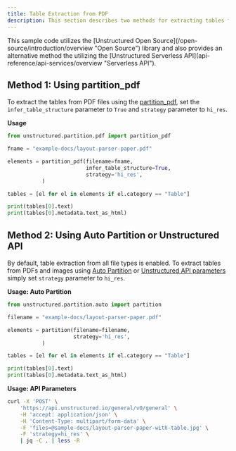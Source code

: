 ```yaml
---
title: Table Extraction from PDF 
description: This section describes two methods for extracting tables from PDF files.
---
```


<Note>
This sample code utilizes the [Unstructured Open Source](/open-source/introduction/overview "Open Source") library and also provides an alternative method the utilizing the [Unstructured Serverless API](api-reference/api-services/overview "Serverless API"). 
</Note>

## Method 1: Using partition\_pdf

To extract the tables from PDF files using the [partition\_pdf](/open-source/core-functionality/partitioning#partition-pdf), set the `infer_table_structure` parameter to `True` and `strategy` parameter to `hi_res`.

**Usage**

```python
from unstructured.partition.pdf import partition_pdf

fname = "example-docs/layout-parser-paper.pdf"

elements = partition_pdf(filename=fname,
                         infer_table_structure=True,
                         strategy='hi_res',
           )

tables = [el for el in elements if el.category == "Table"]

print(tables[0].text)
print(tables[0].metadata.text_as_html)

```


## Method 2: Using Auto Partition or Unstructured API

By default, table extraction from all file types is enabled. To extract tables from PDFs and images using [Auto Partition](/open-source/core-functionality/partitioning#partition) or [Unstructured API parameters](/api-reference/api-services/api-parameters) simply set `strategy` parameter to `hi_res`.

**Usage: Auto Partition**

```python
from unstructured.partition.auto import partition

filename = "example-docs/layout-parser-paper.pdf"

elements = partition(filename=filename,
                     strategy='hi_res',
           )

tables = [el for el in elements if el.category == "Table"]

print(tables[0].text)
print(tables[0].metadata.text_as_html)

```


**Usage: API Parameters**

```bash
curl -X 'POST' \
    'https://api.unstructured.io/general/v0/general' \
    -H 'accept: application/json' \
    -H 'Content-Type: multipart/form-data' \
    -F 'files=@sample-docs/layout-parser-paper-with-table.jpg' \
    -F 'strategy=hi_res' \
    | jq -C . | less -R

```
